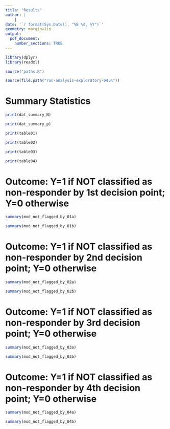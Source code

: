 ```yaml
---
title: "Results"
author: |
    |
date: '`r format(Sys.Date(), "%B %d, %Y")`'
geometry: margin=1in
output: 
  pdf_document:
    number_sections: TRUE
---
```


```r
library(dplyr)
library(readxl)

source("paths.R")

source(file.path("run-analysis-exploratory-04.R"))
```

# Summary Statistics

```r
print(dat_summary_N)
```


```r
print(dat_summary_p)
```


```r
print(table01)
```

```r
print(table02)
```

```r
print(table03)
```

```r
print(table04)
```


# Outcome: Y=1 if NOT classified as non-responder by 1st decision point; Y=0 otherwise

```r
summary(mod_not_flagged_by_01a)
```

```r
summary(mod_not_flagged_by_01b)
```

# Outcome: Y=1 if NOT classified as non-responder by 2nd decision point; Y=0 otherwise

```r
summary(mod_not_flagged_by_02a)
```

```r
summary(mod_not_flagged_by_02b)
```


# Outcome: Y=1 if NOT classified as non-responder by 3rd decision point; Y=0 otherwise

```r
summary(mod_not_flagged_by_03a)
```

```r
summary(mod_not_flagged_by_03b)
```


# Outcome: Y=1 if NOT classified as non-responder by 4th decision point; Y=0 otherwise

```r
summary(mod_not_flagged_by_04a)
```

```r
summary(mod_not_flagged_by_04b)
```




